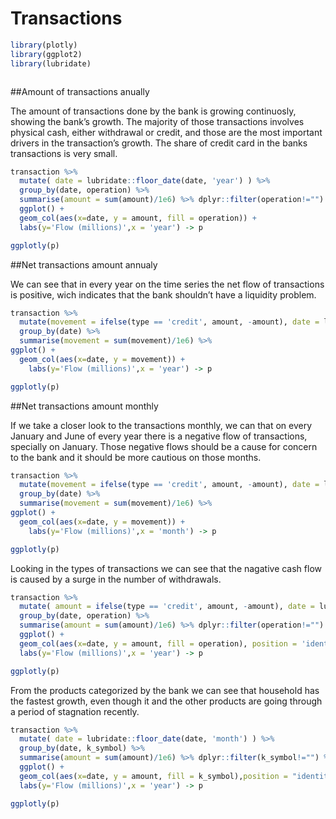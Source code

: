 # Transactions

```r

library(plotly)
library(ggplot2)
library(lubridate)



```



##Amount of transactions anually

The amount of transactions done by the bank is growing continuosly, showing the bank's growth. The majority of those transactions involves physical cash, either withdrawal or credit, and those are the most important drivers in the transaction's growth. The share of credit card in the banks transactions is very small.

```r


transaction %>% 
  mutate( date = lubridate::floor_date(date, 'year') ) %>% 
  group_by(date, operation) %>% 
  summarise(amount = sum(amount)/1e6) %>% dplyr::filter(operation!="") %>%
  ggplot() +
  geom_col(aes(x=date, y = amount, fill = operation)) +
  labs(y='Flow (millions)',x = 'year') -> p

ggplotly(p)

```

##Net transactions amount annualy

We can see that in every year on the time series the net flow of transactions is positive, wich indicates that the bank shouldn't have a liquidity problem.

```r


transaction %>% 
  mutate(movement = ifelse(type == 'credit', amount, -amount), date = lubridate::floor_date(date, 'year') ) %>% 
  group_by(date) %>% 
  summarise(movement = sum(movement)/1e6) %>%
ggplot() +
  geom_col(aes(x=date, y = movement)) +
    labs(y='Flow (millions)',x = 'year') -> p

ggplotly(p)

```

##Net transactions amount monthly

If we take a closer look to the transactions monthly, we can that on every January and June of every year there is a negative flow of transactions, specially on January. Those negative flows should be a cause for concern to the bank and it should be more cautious on those months.

```r


transaction %>% 
  mutate(movement = ifelse(type == 'credit', amount, -amount), date = lubridate::floor_date(date, 'month') ) %>% 
  group_by(date) %>% 
  summarise(movement = sum(movement)/1e6) %>%
ggplot() +
  geom_col(aes(x=date, y = movement)) +
    labs(y='Flow (millions)',x = 'month') -> p

ggplotly(p)

```

Looking in the types of transactions we can see that the nagative cash flow is caused by a surge in the number of withdrawals.

```r


transaction %>% 
  mutate( amount = ifelse(type == 'credit', amount, -amount), date = lubridate::floor_date(date, 'month') ) %>% 
  group_by(date, operation) %>% 
  summarise(amount = sum(amount)/1e6) %>% dplyr::filter(operation!="") %>%
  ggplot() +
  geom_col(aes(x=date, y = amount, fill = operation), position = 'identity', alpha = 0.3) +
  labs(y='Flow (millions)',x = 'year') -> p

ggplotly(p)

```


From the products categorized by the bank we can see that household has the fastest growth, even though it and the other products are going through a period of stagnation recently.

```r


transaction %>% 
  mutate( date = lubridate::floor_date(date, 'month') ) %>% 
  group_by(date, k_symbol) %>% 
  summarise(amount = sum(amount)/1e6) %>% dplyr::filter(k_symbol!="") %>%
  ggplot() +
  geom_col(aes(x=date, y = amount, fill = k_symbol),position = "identity", alpha = 0.4) +
  labs(y='Flow (millions)',x = 'year') -> p

ggplotly(p)

```











